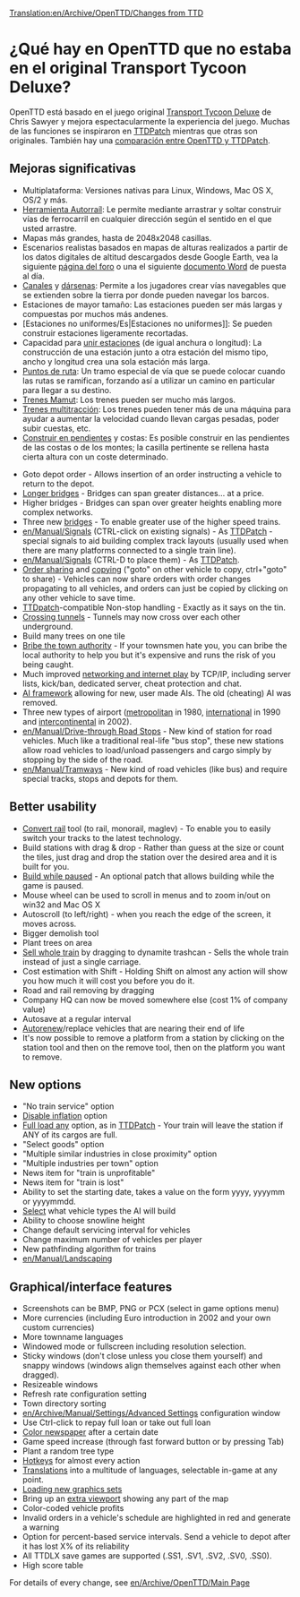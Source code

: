 [[Translation:en/Archive/OpenTTD/Changes from TTD]]
{{es/Traducción|en/Archive/OpenTTD/Changes from TTD}}

=¿Qué hay en OpenTTD que no estaba en el original Transport Tycoon Deluxe?=
OpenTTD está basado en el juego original [[es/Archive/OpenTTD/Transport Tycoon Deluxe|Transport Tycoon Deluxe]] de Chris Sawyer y mejora espectacularmente la experiencia del juego. Muchas de las funciones se inspiraron en [http://www.ttdpatch.net/ TTDPatch] mientras que otras son originales. También hay una [[es/Archive/OpenTTD/Comparación entre las características de OpenTTD y de TTDPatch|comparación entre OpenTTD y TTDPatch]].

==Mejoras significativas==
* Multiplataforma: Versiones nativas para Linux, Windows, Mac OS X, OS/2 y más.
* [[es/Archive/Manual/Autorraíl|Herramienta Autorraíl]]: Le permite mediante arrastrar y soltar construir vías de ferrocarril en cualquier dirección según el sentido en el que usted arrastre.
* Mapas más grandes, hasta de 2048x2048 casillas.
* Escenarios realistas basados en mapas de alturas realizados a partir de los datos digitales de altitud descargados desde Google Earth, vea la siguiente [http://www.tt-forums.net/viewtopic.php?f=29&t=27052 página del foro] o una el siguiente [http://www.tt-forums.net/download/file.php?id=92633 documento Word] de puesta al día.
* [[es/Manual/Muelles|Canales]] y [[es/Manual/Muelles|dársenas]]:  Permite a los jugadores crear vías navegables que se extienden sobre la tierra por donde pueden navegar los barcos.
* Estaciones de mayor tamaño: Las estaciones pueden ser más largas y compuestas por muchos más andenes.
* [Estaciones no uniformes/Es|Estaciones no uniformes]]: Se pueden construir estaciones ligeramente recortadas.
* Capacidad para [[es/Unir estaciones|unir estaciones]] (de igual anchura o longitud): La construcción de una estación junto a otra estación del mismo tipo, ancho y longitud crea una sola estación más larga.
* [[es/Manual/Puntos de ruta|Puntos de ruta]]: Un tramo especial de vía que se puede colocar cuando las rutas se ramifican, forzando así a utilizar un camino en particular para llegar a su destino.
* [[es/Archive/Manual/Settings/Trenes Mamut|Trenes Mamut]]:  Los trenes pueden ser mucho más largos.
* [[es/Trenes multitracción|Trenes multitracción]]: Los trenes pueden tener más de una máquina para ayudar a aumentar la velocidad cuando llevan cargas pesadas, poder subir cuestas, etc.
* [[es/Archive/Manual/Settings/Construir en pendientes|Construir en pendientes]] y costas: Es posible construir en las pendientes de las costas o de los montes; la casilla pertinente se rellena hasta cierta altura con un coste determinado.

{{es/Pendiente de traducción}}

* Goto depot order - Allows insertion of an order instructing a vehicle to return to the depot.
* [[en/Archive/Manual/Settings/Longer bridges|Longer bridges]] - Bridges can span greater distances... at a price.
* Higher bridges - Bridges can span over greater heights enabling more complex networks.
* Three new [[en/Manual/Bridges|bridges]] - To enable greater use of the higher speed trains.
* [[en/Manual/Signals]] (CTRL-click on existing signals) - As [http://www.ttdpatch.net/ TTDPatch] - special signals to aid building complex track layouts (usually used when there are many platforms connected to a single train line).
* [[en/Manual/Signals]] (CTRL-D to place them) - As [http://www.ttdpatch.net/ TTDPatch].
* [[en/Manual/Orders|Order sharing]] and [[en/Manual/Orders|copying]] ("goto" on other vehicle to copy, ctrl+"goto" to share) - Vehicles can now share orders with order changes propagating to all vehicles, and orders can just be copied by clicking on any other vehicle to save time.
* [http://www.ttdpatch.net/ TTDpatch]-compatible Non-stop handling - Exactly as it says on the tin.
* [[en/Archive/Manual/Crossing tunnels|Crossing tunnels]] - Tunnels may now cross over each other underground.
* Build many trees on one tile
* [[en/Archive/Manual/Settings/Bribe authority|Bribe the town authority]] - If your townsmen hate you, you can bribe the local authority to help you but it's expensive and runs the risk of you being caught.
* Much improved [[en/Manual/Multiplayer|networking and internet play]] by TCP/IP, including server lists, kick/ban, dedicated server, cheat protection and chat.
* [[en/Development/Script/Main Page|AI framework]] allowing for new, user made AIs. The old (cheating) AI was removed.
* Three new types of airport ([[en/Manual/Airports|metropolitan]] in 1980, [[en/Manual/Airports|international]] in 1990 and [[en/Manual/Airports|intercontinental]] in 2002).
* [[en/Manual/Drive-through Road Stops]] - New kind of station for road vehicles. Much like a traditional real-life "bus stop", these new stations allow road vehicles to load/unload passengers and cargo simply by stopping by the side of the road.
* [[en/Manual/Tramways]] - New kind of road vehicles (like bus) and require special tracks, stops and depots for them.

==Better usability==

* [[en/Manual/Convert rail|Convert rail]] tool (to rail, monorail, maglev) - To enable you to easily switch your tracks to the latest technology.
* Build stations with drag & drop - Rather than guess at the size or count the tiles, just drag and drop the station over the desired area and it is built for you.
* [[en/Archive/Manual/Settings/Build in pause|Build while paused]] - An optional patch that allows building while the game is paused.
* Mouse wheel can be used to scroll in menus and to zoom in/out on win32 and Mac OS X
* Autoscroll (to left/right) - when you reach the edge of the screen, it moves across.
* Bigger demolish tool
* Plant trees on area
* [[en/Manual/Sell entire train|Sell whole train]] by dragging to dynamite trashcan - Sells the whole train instead of just a single carriage.
* Cost estimation with Shift - Holding Shift on almost any action will show you how much it will cost you before you do it.
* Road and rail removing by dragging
* Company HQ can now be moved somewhere else (cost 1% of company value)
* Autosave at a regular interval
* [[en/Archive/Manual/Settings/Advanced Settings/Vehicles|Autorenew]]/replace vehicles that are nearing their end of life
* It's now possible to remove a platform from a station by clicking on the station tool and then on the remove tool, then on the platform you want to remove.

==New options==

* "No train service" option
* [[en/Archive/Manual/Settings/Disable inflation|Disable inflation]] option
* [[en/Archive/Manual/Settings/Full load any cargo|Full load any]] option, as in [http://www.ttdpatch.net/ TTDPatch] - Your train will leave the station if ANY of its cargos are full.
* "Select goods" option
* "Multiple similar industries in close proximity" option
* "Multiple industries per town" option
* News item for "train is unprofitable"
* News item for "train is lost"
* Ability to set the starting date, takes a value on the form yyyy, yyyymm or yyyymmdd.
* [[en/Archive/Manual/Settings/Disable AI vehicles|Select]] what vehicle types the AI will build
* Ability to choose snowline height
* Change default servicing interval for vehicles
* Change maximum number of vehicles per player
* New pathfinding algorithm for trains
* [[en/Manual/Landscaping]]

==Graphical/interface features==

* Screenshots can be BMP, PNG or PCX (select in game options menu)
* More currencies (including Euro introduction in 2002 and your own custom currencies)
* More townname languages
* Windowed mode or fullscreen including resolution selection.
* Sticky windows (don't close unless you close them yourself) and snappy windows (windows align themselves against each other when dragged).
* Resizeable windows
* Refresh rate configuration setting
* Town directory sorting
* [[en/Archive/Manual/Settings/Advanced Settings]] configuration window
* Use Ctrl-click to repay full loan or take out full loan
* [[en/Archive/Manual/Settings/Coloured newspaper|Color newspaper]] after a certain date
* Game speed increase (through fast forward button or by pressing Tab)
* Plant a random tree type
* [[en/Manual/Hotkeys|Hotkeys]] for almost every action
* [[en/Archive/Community/Internationalization|Translations]] into a multitude of languages, selectable in-game at any point.
* [[en/Manual/NewGRF|Loading new graphics sets]]
* Bring up an [[en/Manual/Extra Viewport|extra viewport]] showing any part of the map
* Color-coded vehicle profits
* Invalid orders in a vehicle's schedule are highlighted in red and generate a warning
* Option for percent-based service intervals. Send a vehicle to depot after it has lost X% of its reliability
* All TTDLX save games are supported (.SS1, .SV1, .SV2, .SV0, .SS0). 
* High score table

For details of every change, see [[en/Archive/OpenTTD/Main Page]]